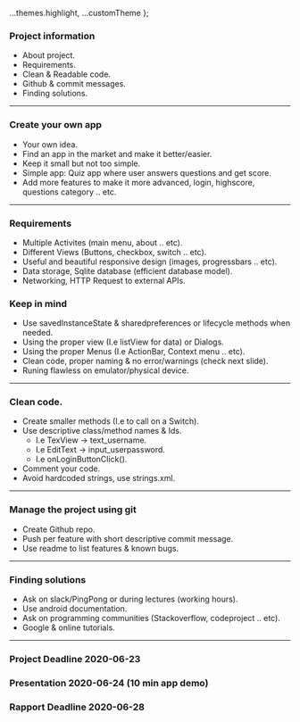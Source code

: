 
  ...themes.highlight,
  ...customTheme
};



### Project information

- About project.
- Requirements.
- Clean & Readable code.
- Github & commit messages.
- Finding solutions.

---

### Create your own app

- Your own idea.
- Find an app in the market and make it better/easier.
- Keep it small but not too simple.
- Simple app: Quiz app where user answers questions and get score.
- Add more features to make it more advanced, login, highscore, questions category .. etc.

---

### Requirements

- Multiple Activites (main menu, about .. etc).
- Different Views (Buttons, checkbox, switch .. etc).
- Useful and beautiful responsive design (images, progressbars .. etc).
- Data storage, Sqlite database (efficient database model).
- Networking, HTTP Request to external APIs.

### Keep in mind

- Use savedInstanceState & sharedpreferences or lifecycle methods when needed.
- Using the proper view (I.e listView for data) or Dialogs.
- Using the proper Menus (I.e ActionBar, Context menu .. etc).
- Clean code, proper naming & no error/warnings (check next slide).
- Runing flawless on emulator/physical device.

---

### Clean code.

- Create smaller methods (I.e to call on a Switch).
- Use descriptive class/method names & Ids.
  - I.e TexView -> text_username.
  - I.e EditText -> input_userpassword.
  - I.e onLoginButtonClick().
- Comment your code.
- Avoid hardcoded strings, use strings.xml.

---

### Manage the project using git

- Create Github repo.
- Push per feature with short descriptive commit message.
- Use readme to list features & known bugs.

---

### Finding solutions

- Ask on slack/PingPong or during lectures (working hours).
- Use android documentation.
- Ask on programming communities (Stackoverflow, codeproject .. etc).
- Google & online tutorials.

---

### Project Deadline 2020-06-23

### Presentation 2020-06-24 (10 min app demo)

### Rapport Deadline 2020-06-28

